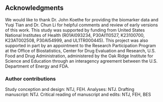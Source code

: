 \newpage
## Acknowledgments

We would like to thank Dr. John Koethe for providing the biomarker data and Yuqi Tian and Dr. Chun Li for helpful comments and review of early versions of this work. This study was supported by funding from United States National Institutes of Health (R01AI093234, P30AI110527, K23100700, K23AT002508, P30AI54999, and UL1TR000445). This project was also supported in part by an appointment to the Research Participation Program at the Office of Biostatistics, Center for Drug Evaluation and Research, U.S. Food and Drug Administration, administered by the Oak Ridge Institute for Science and Education through an interagency agreement between the U.S. Department of Energy and FDA.

### Author contributions

Study conception and design: NTJ, FEH. Analyses: NTJ. Drafting manuscript: NTJ. Critical reading of manuscript and edits: NTJ, FEH, BES
